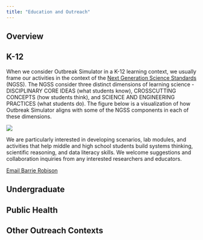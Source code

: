 ```yaml
---
title: "Education and Outreach"
---
```


## Overview

## K-12

When we consider Outbreak Simulator in a K-12 learning context, we usually frame our activities in the context of the [Next Generation Science Standards](https://www.nextgenscience.org) (NGSS). The NGSS consider three distinct dimensions of learning science - DISCIPLINARY CORE IDEAS (what students know), CROSSCUTTING CONCEPTS (how students think), and SCIENCE AND ENGINEERING PRACTICES (what students do).  The figure below is a visualization of how Outbreak Simulator aligns with some of the NGSS components in each of these dimensions.

![](NGSS.jpg)

We are particularly interested in developing scenarios, lab modules, and activities that help middle and high school students build systems thinking, scientific reasoning, and data literacy skills.  We welcome suggestions and collaboration inquiries from any interested researchers and educators.  

[Email Barrie Robison](brobison@uidaho.edu)

## Undergraduate

## Public Health

## Other Outreach Contexts